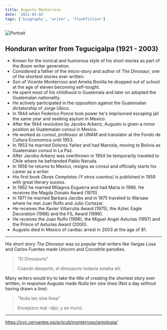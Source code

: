 ```yaml
---
title: Augusto Monterroso
date: '2011-01-02'
tags: ['biography', 'writer', 'flashfiction']
---
```


![Portrait](/static/images/art/AugustoMonterroso.jpg)

## Honduran writer from Tegucigalpa (1921 - 2003) ##

* Known for the ironical and humorous style of his short stories as part of the *Boom* writer generation.
* Considered a father of the micro-story and author of *The Dinosaur*, one of the shortest stories ever written.
* Son of Vicente Monterroso and Amelia Bonilla he dropped out of school at the age of eleven becoming self-tought.
* He spent most of his childhood in Guatemala and later on adopted the Guatemalan nationality.
* He actively participated in the opposition against the Guatemalan dictatorship of Jorge Ubico.
* In 1944 when Federico Ponce took power he's imprisoned escaping jail the same year and seeking asylum in Mexico.
* After the 1944 revolution by Jacobo Arbenz, Augusto is given a minor position as Guatemalan consul in Mexico.
* He worked as consul, professor at UNAM and translator at the Fondo de Cultura Economica until 1953.
* In 1953 he married Dolores Yañez and had Marcela, moving to Bolivia as Guatemalan consul in La Paz.
* After Jacobo Arbenz was overthrown in 1954 he temporarily traveled to Chile where he befriended Pablo Neruda.
* In 1956 he returns to Mexico, resigns as consul and officially starts his career as a writer.
* His first book *Obras Completas (Y otros cuentos)* is published in 1959 with great literary sucess.
* In 1962 he married Milagros Esguerra and had Maria in 1966. He receives the Magda Donato Award (1970).
* In 1971 he married Barbara Jacobs and in 1975 traveled to Warsaw where he met Juan Rulfo and Julio Cortazar.
* He receives the Xavier Villarrutia Award (1975), the Aztec Eagle Decoration (1988) and the FIL Award (1996).
* He receives the Juan Rulfo (1996), the Miguel Angel Asturias (1997) and the Prince of Asturias Award (2000).
* Augusto died in Mexico of cardiac arrest in 2003 at the age of 81.

***

His short story *The Dinosaur* was so popular that writers like Vargas Losa and Carlos Fuentes made Unicorn and Cocodrile parodies.

> "El Dinosaurio"
> 
> Cuando despertó, el dinosaurio todavía estaba allí.

Many writers would try to take the title of creating the shortest story ever written, in response Augusto made *Nulla ten sine linea* (Not a day without having drawn a line):

> "Nulla ten sine linea"
> 
> Envejezco mal -dijo; y se murió.

***

https://cvc.cervantes.es/actcult/monterroso/antologia/
